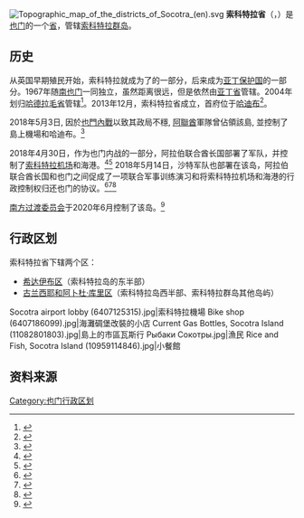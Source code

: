 {{Infobox settlement
<!-- See Template:Infobox settlement for additional fields and descriptions -->
| name                    = 索科特拉省
| native_name             = سقطرى
| native_name_lang        = ar
| settlement_type         = [[也门行政区划|省]]
| image_map               = Socotra in Yemen.svg
| map_alt                 = 
| map_caption             = 
| latd  =  |latm  =  |lats  =  |latNS  = N
| longd =  |longm =  |longs =  |longEW = E
| coordinates_display     = inline,title
| subdivision_type        = [[世界政区索引|国家]]
<!-- Area    --------------------->
| parts_type            = [[实际统治|实际统治]]
| parts_style           = para
| p1                    = {{YEM}} <!-- Politics ----------------->
| subdivision_name        = {{flag|Yemen}}
| seat_type               = 
| seat                    = [[哈迪布|哈迪布]]
| government_footnotes    = 
| leader_party            = 
| leader_title            = 省长
| leader_name             = Ahmed Abdallah Ali al-Socotri
| unit_pref               = Metric<!-- or US or UK -->
| area_total_km2          =   
| area_land_km2           = 
| area_water_km2          = 
| population_footnotes    = 
| population_total        = 44,120
| population_as_of        = 2004
| population_density_km2  = auto
| population_note         = 
| iso_code                = 
| website                 = <!-- {{URL|example.com}} -->
| footnotes               = 
}}
[[File:Topographic_map_of_the_districts_of_Socotra_(en).svg|thumb]]
'''索科特拉省'''（{{lang-ar|أرخبيل سقطرى}}，{{transl|ar|ʾArḫabīl Suquṭrā}}）是[[也门|也门]]的一个[[也门行政区划|省]]，管辖[[索科特拉群岛|索科特拉群岛]]。

==历史==
从英国早期殖民开始，索科特拉就成为了{{le|迈赫拉苏丹国|Mahra Sultanate}}的一部分，后来成为[[亚丁保护国|亚丁保护国]]的一部分。1967年随[[南也门|南也门]]一同独立，虽然距离很远，但是依然由[[亚丁省|亚丁省]]管辖。2004年划归[[哈德拉毛省|哈德拉毛省]]管辖<ref>{{cite news|url=http://www.yementimes.com/en/1724/report/3058/Independent-Socotra-governorate-paving-the-way-for-a-federal-Yemen-or-a-hint-at-separation.htm|agency=Yemen Times|title=INDEPENDENT SOCOTRA GOVERNORATE: PAVING THE WAY FOR A FEDERAL YEMEN OR A HINT AT SEPARATION?|first=Ali|last=Abulohoom|date=2013-10-29|accessdate=2015-04-10|archive-url=https://web.archive.org/web/20150414093721/http://www.yementimes.com/en/1724/report/3058/Independent-Socotra-governorate-paving-the-way-for-a-federal-Yemen-or-a-hint-at-separation.htm|archive-date=2015-04-14|dead-url=yes}}</ref>。2013年12月，索科特拉省成立，首府位于[[哈迪布|哈迪布]]<ref>{{cite news|url=http://www.sabanews.net/en/news353285.htm|title=Socotra, promising tourist site facing challenges|date=2014-05-14|accessdate=2015-04-10|first=Mohammad|last=Yaseen|agency=Saba News Agency|archive-date=2019-06-11|archive-url=https://web.archive.org/web/20190611062612/http://www.sabanews.net/en/news353285.htm|dead-url=no}}</ref>。

2018年5月3日, 因於[[也门内战_(2015年至今)|也門內戰]]以致其政局不穩, [[阿聯酋|阿聯酋]]軍隊曾佔領該島, 並控制了島上機場和哈迪布。<ref>{{cite web|url=https://www.washingtonpost.com/world/middle_east/yemen-officials-say-emiratis-boost-forces-on-socotra-island/2018/05/02/84efa860-4e27-11e8-85c1-9326c4511033_story.html?utm_term=.31b060e05bdb|title=Yemen officials say Emiratis boost forces on Socotra island|website=The Washington Post|access-date=2018-05-07|archive-date=2018-05-08|archive-url=https://web.archive.org/web/20180508121347/https://www.washingtonpost.com/world/middle_east/yemen-officials-say-emiratis-boost-forces-on-socotra-island/2018/05/02/84efa860-4e27-11e8-85c1-9326c4511033_story.html|dead-url=yes}}</ref>

2018年4月30日，作为也门内战的一部分，阿拉伯联合酋长国部署了军队，并控制了[[索科特拉机场|索科特拉机场]]和海港。<ref>{{cite web|url=https://www.washingtonpost.com/world/middle_east/yemen-officials-say-emiratis-boost-forces-on-socotra-island/2018/05/02/84efa860-4e27-11e8-85c1-9326c4511033_story.html|title=Yemen officials say Emiratis boost forces on Socotra island|website=The Washington Post|access-date=2018-05-07|archive-date=2018-05-02|archive-url=https://web.archive.org/web/20180502195745/https://www.washingtonpost.com/world/middle_east/yemen-officials-say-emiratis-boost-forces-on-socotra-island/2018/05/02/84efa860-4e27-11e8-85c1-9326c4511033_story.html|dead-url=no}}</ref><ref>{{cite web|url=https://www.jpost.com/Middle-East/Socotra-How-a-strategic-island-became-part-of-a-Gulf-power-struggle-553599|title=SOCOTRA: HOW A STRATEGIC ISLAND BECAME PART OF A GULF POWER STRUGGLE|website=Jerusalem Post|access-date=2020-10-23|archive-date=2018-07-18|archive-url=https://web.archive.org/web/20180718042523/https://www.jpost.com/Middle-East/Socotra-How-a-strategic-island-became-part-of-a-Gulf-power-struggle-553599|dead-url=no}}</ref> 2018年5月14日，沙特军队也部署在该岛，阿拉伯联合酋长国和也门之间促成了一项联合军事训练演习和将索科特拉机场和海港的行政控制权归还也门的协议。<ref>{{cite web|url=https://www.aljazeera.com/news/2018/05/yemen-pm-crisis-uae-deployment-socotra-180514155240735.html|title=Yemen PM: Crisis over UAE deployment to Socotra over|website=Al Jazeera|access-date=2020-10-23|archive-date=2018-05-18|archive-url=https://web.archive.org/web/20180518212452/https://www.aljazeera.com/news/2018/05/yemen-pm-crisis-uae-deployment-socotra-180514155240735.html|dead-url=no}}</ref><ref>{{cite web|url=https://www.albawaba.com/news/yemen-uae-agree-deal-over-socotra-1131236|title=Yemen, UAE Agree on Deal Over Socotra|website=Albawaba News|access-date=2020-10-23|archive-date=2018-05-16|archive-url=https://web.archive.org/web/20180516144222/https://www.albawaba.com/news/yemen-uae-agree-deal-over-socotra-1131236|dead-url=no}}</ref><ref>{{cite web|url=http://www.presstv.com/Detail/2018/05/14/561645/Saudi-troops-Yemen-Socotra-UAE|title=Saudi Arabia deploys troops to Yemen’s Socotra after UAE’s military build-up|website=Press TV|access-date=2020-10-23|archive-date=2020-11-25|archive-url=https://web.archive.org/web/20201125055504/http://www.presstv.com/Detail/2018/05/14/561645/Saudi-troops-Yemen-Socotra-UAE|dead-url=no}}</ref>

[[南方过渡委员会|南方过渡委员会]]于2020年6月控制了该岛。<ref>{{cite news |url=https://www.reuters.com/article/us-yemen-security-separatists/yemen-separatists-seize-remote-socotra-island-from-saudi-backed-government-idUSKBN23S0DU?il=0 |publisher=[[Reuters|Reuters]] |date=June 21, 2020 |title=Yemen separatists seize remote Socotra island from Saudi-backed government |first=Mohammed |last=Mukhashaf |first2=Aziz |last2=El Yaakoubi |editor-first=Raissa |editor-last=Kasolowsky |quote=On Saturday, the STC announced it had seized government facilities and military bases on the main island of Socotra, a sparsely populated archipelago which sits at the mouth of the Gulf of Aden on one of the world’s busiest shipping lanes. |accessdate=2020-10-23 |archive-date=2021-11-21 |archive-url=https://web.archive.org/web/20211121224115/https://www.reuters.com/article/us-yemen-security-separatists/yemen-separatists-seize-remote-socotra-island-from-saudi-backed-government-idUSKBN23S0DU?il=0 |dead-url=no }}</ref>

==行政区划==
索科特拉省下辖两个区：

*[[希达伊布区|希达伊布区]]（索科特拉岛的东半部）
*[[古兰西耶和阿卜杜·库里区|古兰西耶和阿卜杜·库里区]]（索科特拉岛西半部、索科特拉群岛其他岛屿）
<gallery>
Socotra airport lobby (6407125315).jpg|索科特拉機場
Bike shop (6407186099).jpg|海灘碉堡改裝的小店
Current Gas Bottles, Socotra Island (11082801803).jpg|島上的市區瓦斯行
Рыбаки Сокотры.jpg|漁民
Rice and Fish, Socotra Island (10959114846).jpg|小餐館
</gallery>

==资料来源==

{{reflist}}

{{也門行政區劃}}

{{coord|12.4510|N|53.6120|E|source:wikidata|display=title}}

[[Category:也门行政区划|Category:也门行政区划]]